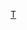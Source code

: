 {{Navbox
|name   = 希超赛季
|title  = [[希腊足球超级联赛]]赛季
|tracking = <includeonly>no</includeonly>
|group1 = 希腊足球甲级联赛
|list1  = [[1959年至1960年希腊足球甲级联赛|1959-60]] · [[1960年至1961年希腊足球甲级联赛|1960-61]] · [[1961年至1962年希腊足球甲级联赛|1961-62]] · [[1962年至1963年希腊足球甲级联赛|1962-63]] · [[1963年至1964年希腊足球甲级联赛|1963-64]] · [[1964年至1965年希腊足球甲级联赛|1964-65]] · [[1965年至1966年希腊足球甲级联赛|1965-66]] · [[1966年至1967年希腊足球甲级联赛|1966-67]] · [[1967年至1968年希腊足球甲级联赛|1967-68]] · [[1968年至1969年希腊足球甲级联赛|1968-69]] · [[1969年至1970年希腊足球甲级联赛|1969-70]] · [[1970年至1971年希腊足球甲级联赛|1970-71]] · [[1971年至1972年希腊足球甲级联赛|1971-72]] · [[1972年至1973年希腊足球甲级联赛|1972-73]] · [[1973年至1974年希腊足球甲级联赛|1973-74]] · [[1974年至1975年希腊足球甲级联赛|1974-75]] · [[1975年至1976年希腊足球甲级联赛|1975-76]] · [[1976年至1977年希腊足球甲级联赛|1976-77]] · [[1977年至1978年希腊足球甲级联赛|1977-78]] · [[1978年至1979年希腊足球甲级联赛|1978-79]] · [[1979年至1980年希腊足球甲级联赛|1979-80]] · [[1980年至1981年希腊足球甲级联赛|1980-81]] · [[1981年至1982年希腊足球甲级联赛|1981-82]] · [[1982年至1983年希腊足球甲级联赛|1982-83]] · [[1983年至1984年希腊足球甲级联赛|1983-84]] · [[1984年至1985年希腊足球甲级联赛|1984-85]] · [[1985年至1986年希腊足球甲级联赛|1985-86]] · [[1986年至1987年希腊足球甲级联赛|1986-87]] · [[1987年至1988年希腊足球甲级联赛|1987-88]] · [[1988年至1989年希腊足球甲级联赛|1988-89]] · [[1989年至1990年希腊足球甲级联赛|1989-90]] · [[1990年至1991年希腊足球甲级联赛|1990-91]] · [[1991年至1992年希腊足球甲级联赛|1991-92]] · [[1992年至1993年希腊足球甲级联赛|1992-93]] · [[1993年至1994年希腊足球甲级联赛|1993-94]] · [[1994年至1995年希腊足球甲级联赛|1994-95]] · [[1995年至1996年希腊足球甲级联赛|1995-96]] · [[1996年至1997年希腊足球甲级联赛|1996-97]] · [[1997年至1998年希腊足球甲级联赛|1997-98]] · [[1998年至1999年希腊足球甲级联赛|1998-99]] · [[1999年至2000年希腊足球甲级联赛|1999-00]] · [[2000年至2001年希腊足球甲级联赛|2000-01]] · [[2001年至2002年希腊足球甲级联赛|2001-02]] · [[2002年至2003年希腊足球甲级联赛|2002-03]] · [[2003年至2004年希腊足球甲级联赛|2003-04]] · [[2004年至2005年希腊足球甲级联赛|2004-05]] · [[2005年至2006年希腊足球甲级联赛|2005-06]] 
|group2 = 希腊足球超级联赛
|list2  = [[2006年至2007年希腊足球超级联赛|2006-07]] · [[2007年至2008年希腊足球超级联赛|2007-08]] · [[2008年至2009年希腊足球超级联赛|2008-09]] · [[2009年至2010年希腊足球超级联赛|2009-10]] · [[2010年至2011年希腊足球超级联赛|2010-11]] · [[2011年至2012年希腊足球超级联赛|2011-12]] · [[2012年至2013年希腊足球超级联赛|2012-13]] · [[2013年至2014年希臘足球超級聯賽|2013-14]] · [[2014年至2015年希臘足球超級聯賽|2014-15]] · [[2015年至2016年希臘足球超級聯賽|2015-16]] · [[2016年至2017年希臘足球超級聯賽|2016-17]] · [[2017年至2018年希臘足球超級聯賽|2017-18]] · [[2018年至2019年希臘足球超級聯賽|2018-19]] · [[2019年至2020年希臘足球超級聯賽|2019-20]]· [[2020年至2021年希臘足球超級聯賽|2020-21]]
}}<noinclude>
[[Category:希臘足球超級聯賽|T]]
</noinclude>